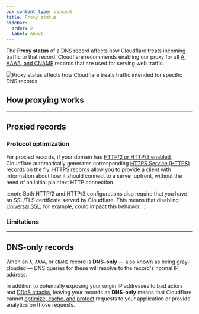 ```yaml
---
pcx_content_type: concept
title: Proxy status
sidebar:
  order: 2
  label: About
---
```



The **Proxy status** of a DNS record affects how Cloudflare treats incoming traffic to that record. Cloudflare recommends enabling our proxy for all [A, AAAA, and CNAME](/dns/manage-dns-records/reference/dns-record-types/#ip-address-resolution) records that are used for serving web traffic.

![Proxy status affects how Cloudflare treats traffic intended for specific DNS records](~/assets/images/dns/proxy-status-screenshot.png)

## How proxying works

***

## Proxied records

<Render file="mix-proxied-and-unproxied" product="dns" />

<Render file="proxied-records-definition" product="dns" />

### Protocol optimization

For proxied records, if your domain has [HTTP/2 or HTTP/3 enabled](/speed/optimization/protocol/), Cloudflare automatically generates corresponding [HTTPS Service (HTTPS) records](/dns/manage-dns-records/reference/dns-record-types/#svcb-and-https) on the fly. HTTPS records allow you to provide a client with information about how it should connect to a server upfront, without the need of an initial plaintext HTTP connection.

:::note
Both HTTP/2 and HTTP/3 configurations also require that you have an SSL/TLS certificate served by Cloudflare. This means that disabling [Universal SSL](/ssl/edge-certificates/universal-ssl/), for example, could impact this behavior.
:::

### Limitations

<Render file="limitations" product="dns" />

***

## DNS-only records

When an `A`, `AAAA`, or `CNAME` record is **DNS-only** — also known as being gray-clouded — DNS queries for these will resolve to the record's normal IP address.

<Render file="mix-proxied-and-unproxied" product="dns" />

In addition to potentially exposing your origin IP addresses to bad actors and [DDoS attacks](https://www.cloudflare.com/learning/ddos/what-is-a-ddos-attack/), leaving your records as **DNS-only** means that Cloudflare cannot [optimize, cache, and protect](/fundamentals/concepts/how-cloudflare-works/) requests to your application or provide analytics on those requests.

